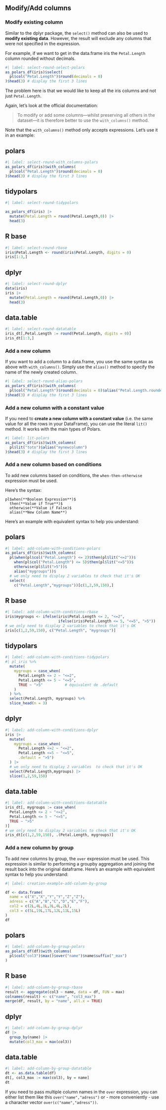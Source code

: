 ## Modify/Add columns

### Modify existing column

Similar to the dplyr package, the `select()` method can also be used to **modify existing data**. However, the result will exclude any columns that were not specified in the expression.

For example, if we want to get in the data.frame iris the `Petal.Length` column rounded without decimals.

```r
#| label: select-round-select-polars
as_polars_df(iris)$select(
  pl$col("Petal.Length")$round(decimals = 0)
)$head(3) # display the first 3 lines
```

The problem here is that we would like to keep all the iris columns and not just `Petal.Length`.

Again, let's look at the official documentation:

> To modify or add some columns---whilst preserving all others in the dataset---it is therefore better to use the `with_columns()` method.

Note that the `with_columns()` method only accepts expressions.
Let's use it in an example:

::: {.panel-tabset}
## polars

```r
#| label: select-round-with_columns-polars
as_polars_df(iris)$with_columns(
  pl$col("Petal.Length")$round(decimals = 0)
)$head(3) # display the first 3 lines
```
## tidypolars

```r
#| label: select-round-tidypolars

as_polars_df(iris) |>
  mutate(Petal.Length = round(Petal.Length,0)) |>
  head(3)
```

## R base

```r
#| label: select-round-rbase
iris$Petal.Length <- round(iris$Petal.Length, digits = 0)
iris[1:3,]
```

## dplyr

```r
#| label: select-round-dplyr
data(iris)
iris |>
  mutate(Petal.Length = round(Petal.Length,0)) |>
  head(3)
```

## data.table

```r
#| label: select-round-datatable
iris_dt[,Petal.Length := round(Petal.Length, digits = 0)]
iris_dt[1:3,]
```
:::

### Add a new column

If you want to add a column to a data.frame, you use the same syntax as above with `with_columns()`. Simply use the `alias()` method to specify the name of the newly created column.

```r
#| label: select-round-alias-polars
as_polars_df(iris)$with_columns(
  pl$col("Petal.Length")$round(decimals = 0)$alias("Petal.Length.rounded")
)$head(3) # display the first 3 lines
```

### Add a new column with a constant value

If you need to **create a new column with a constant value** (i.e. the same value for all the rows in your DataFrame), you can use the literal `lit()` method. It works with the main types of Polars.

```r
#| label: lit-polars
as_polars_df(iris)$with_columns(
  pl$lit("toto")$alias("mynewcolumn")
)$head(3) # display the first 3 lines
```

### Add a new column based on conditions

To add new columns based on conditions, the `when-then-otherwise` expression must be used.

Here's the syntax:

```
pl$when(**Boolean Expression**)$
  then(**Value if True**)$
  otherwise(**Value if False)$
  alias(**New Column Name**)
```

Here's an example with equivalent syntax to help you understand:

::: {.panel-tabset}
## polars

```r
#| label: add-column-with-conditions-polars
as_polars_df(iris)$with_columns(
  pl$when(pl$col("Petal.Length") <= 2)$then(pl$lit("<=2"))$
    when(pl$col("Petal.Length") <= 5)$then(pl$lit("<=5"))$
    otherwise(pl$lit(">5"))$
    alias("mygroups"))$
  # we only need to display 2 variables to check that it's OK
  select(
    c("Petal.Length","mygroups"))[c(1,2,59,150),]
```

## R base

```r
#| label: add-column-with-conditions-rbase
iris$mygroups <- ifelse(iris$Petal.Length <= 2, "<=2",
                        ifelse(iris$Petal.Length <= 5, "<=5", ">5"))
# we only need to display 2 variables to check that it's OK
iris[c(1,2,59,150), c("Petal.Length", "mygroups")]
```

## tidypolars

```r
#| label: add-column-with-conditions-tidypolars
#| pl_iris %>%
  mutate(
    mygroups = case_when(
      Petal.Length <= 2 ~ "<=2",
      Petal.Length <= 5 ~ "<=5",
      TRUE ~ ">5"          # équivalent de .default
    )
  ) %>%
  select(Petal.Length, mygroups) %>%
  slice_head(n = 3)
```

## dplyr

```r
#| label: add-column-with-conditions-dplyr
iris |>
  mutate(
    mygroups = case_when(
      Petal.Length <=2 ~ "<=2",
      Petal.Length <=5 ~ "<=5",
      .default = ">5")
  ) |>
  # we only need to display 2 variables  to check that it's OK
  select(Petal.Length,mygroups) |>
  slice(1,2,59,150)
```

## data.table

```r
#| label: add-column-with-conditions-datatable
iris_dt[, mygroups := case_when(
  Petal.Length <= 2 ~ "<=2",
  Petal.Length <= 5 ~ "<=5",
  TRUE ~ ">5"
)]
# we only need to display 2 variables to check that it's OK
iris_dt[c(1,2,59,150), .(Petal.Length, mygroups)]
```
:::

### Add a new column by group

To add new columns by group, the `over` expression must be used.
This expression is similar to performing a groupby aggregation and joining the result back into the original dataframe.
Here's an example with equivalent syntax to help you understand:

```r
#| label: creation-example-add-column-by-group

df <- data.frame(
  name = c("X","X","Y","Y","Z","Z"),
  adress = c("A","B","C","D","E","F"),
  col2 = c(2L,4L,1L,3L,4L,2L),
  col3 = c(5L,19L,17L,12L,11L,15L)
)
df
```


::: {.panel-tabset}
## polars

```r
#| label: add-column-by-group-polars
as_polars_df(df)$with_columns(
  pl$col("col3")$max()$over("name")$name$suffix("_max")
)
```

## R base

```r
#| label: add-column-by-group-rbase
result <- aggregate(col3 ~ name, data = df, FUN = max)
colnames(result) <- c("name", "col3_max")
merge(df, result, by = "name", all.x = TRUE)
```

## dplyr

```r
#| label: add-column-by-group-dplyr
df |>
  group_by(name) |>
  mutate(col3_max = max(col3))
```

## data.table

```r
#| label: add-column-by-group-datatable
dt <- as.data.table(df)
dt[, col3_max := max(col3), by = name]
dt
```
:::

::: {.callout-tip}
If you need to pass multiple column names in the `over` expression, you can either list them like this `over("name","adress")` or - more conveniently - use a character vector `over(c("name","adress"))`.
:::